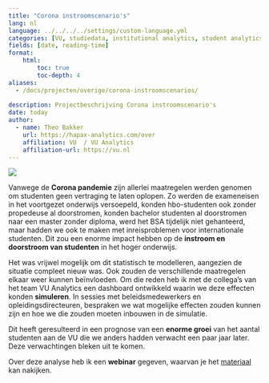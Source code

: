 ```yaml
---
title: "Corona instroomscenario's"
lang: nl
language: ../../../../settings/custom-language.yml
categories: [VU, studiedata, institutional analytics, student analytics]
fields: [date, reading-time]
format:
    html:
        toc: true
        toc-depth: 4
aliases: 
  - /docs/projecten/overige/corona-instroomscenarios/
  
description: Projectbeschrijving Corona instroomscenario's
date: today
author:
  - name: Theo Bakker 
    url: https://hapax-analytics.com/over
    affiliation: VU  / VU Analytics
    affiliation-url: https://vu.nl
---
```


![](images/paste-C6EABB8E.png)

Vanwege de **Corona pandemie** zijn allerlei maatregelen werden genomen om studenten geen vertraging te laten oplopen. Zo werden de exameneisen in het voortgezet onderwijs versoepeld, konden hbo-studenten ook zonder propedeuse al doorstromen, konden bachelor studenten al doorstromen naar een master zonder diploma, werd het BSA tijdelijk niet gehanteerd, maar hadden we ook te maken met inreisproblemen voor internationale studenten. Dit zou een enorme impact hebben op de **instroom en doorstroom van studenten** in het hoger onderwijs.

Het was vrijwel mogelijk om dit statistisch te modelleren, aangezien de situatie compleet nieuw was. Ook zouden de verschillende maatregelen elkaar weer kunnen beïnvloeden. Om die reden heb ik met de collega's van het team VU Analytics een dashboard ontwikkeld waarin we deze effecten konden **simuleren**. In sessies met beleidsmedewerkers en opleidingsdirecteuren, bespraken we wat mogelijke effecten zouden kunnen zijn en hoe we die zouden moeten inbouwen in de simulatie.

Dit heeft geresulteerd in een prognose van een **enorme groei** van het aantal studenten aan de VU die we anders hadden verwacht een paar jaar later. Deze verwachtingen bleken uit te komen.

Over deze analyse heb ik een **webinar** gegeven, waarvan je het [materiaal](https://surfdrive.surf.nl/files/index.php/s/z6zSdKrAKFo1fWA) kan nakijken.
